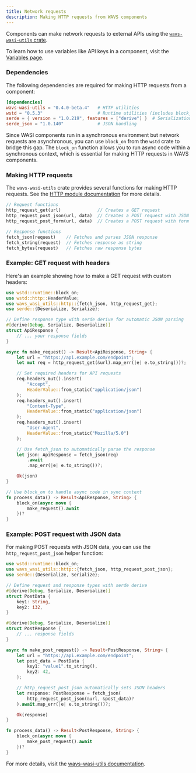 ```yaml
---
title: Network requests
description: Making HTTP requests from WAVS components
---
```


Components can make network requests to external APIs using the [`wavs-wasi-utils` crate](https://docs.rs/wavs-wasi-utils/latest/wavs_wasi_utils/index.html).

To learn how to use variables like API keys in a component, visit the [Variables page](./variables).

### Dependencies

The following dependencies are required for making HTTP requests from a component:

```toml Cargo.toml
[dependencies]
wavs-wasi-utils = "0.4.0-beta.4"   # HTTP utilities
wstd = "0.5.3"                     # Runtime utilities (includes block_on)
serde = { version = "1.0.219", features = ["derive"] }  # Serialization
serde_json = "1.0.140"             # JSON handling
```

Since WASI components run in a synchronous environment but network requests are asynchronous, you can use `block_on` from the `wstd` crate to bridge this gap. The `block_on` function allows you to run async code within a synchronous context, which is essential for making HTTP requests in WAVS components.

### Making HTTP requests

The `wavs-wasi-utils` crate provides several functions for making HTTP requests. See the [HTTP module documentation](https://docs.rs/wavs-wasi-utils/latest/wavs_wasi_utils/http/index.html) for more details.

```rust
// Request functions
http_request_get(url)              // Creates a GET request
http_request_post_json(url, data)  // Creates a POST request with JSON data
http_request_post_form(url, data)  // Creates a POST request with form data

// Response functions
fetch_json(request)    // Fetches and parses JSON response
fetch_string(request)  // Fetches response as string
fetch_bytes(request)   // Fetches raw response bytes
```

### Example: GET request with headers

Here's an example showing how to make a GET request with custom headers:

```rust lib.rs
use wstd::runtime::block_on;
use wstd::http::HeaderValue;
use wavs_wasi_utils::http::{fetch_json, http_request_get};
use serde::{Deserialize, Serialize};

// Define response type with serde derive for automatic JSON parsing
#[derive(Debug, Serialize, Deserialize)]
struct ApiResponse {
    // ... your response fields
}

async fn make_request() -> Result<ApiResponse, String> {
    let url = "https://api.example.com/endpoint";
    let mut req = http_request_get(&url).map_err(|e| e.to_string())?;

    // Set required headers for API requests
    req.headers_mut().insert(
        "Accept",
        HeaderValue::from_static("application/json")
    );
    req.headers_mut().insert(
        "Content-Type",
        HeaderValue::from_static("application/json")
    );
    req.headers_mut().insert(
        "User-Agent",
        HeaderValue::from_static("Mozilla/5.0")
    );

    // Use fetch_json to automatically parse the response
    let json: ApiResponse = fetch_json(req)
        .await
        .map_err(|e| e.to_string())?;

    Ok(json)
}

// Use block_on to handle async code in sync context
fn process_data() -> Result<ApiResponse, String> {
    block_on(async move {
        make_request().await
    })?
}
```

### Example: POST request with JSON data

For making POST requests with JSON data, you can use the `http_request_post_json` helper function:

```rust lib.rs
use wstd::runtime::block_on;
use wavs_wasi_utils::http::{fetch_json, http_request_post_json};
use serde::{Deserialize, Serialize};

// Define request and response types with serde derive
#[derive(Debug, Serialize, Deserialize)]
struct PostData {
    key1: String,
    key2: i32,
}

#[derive(Debug, Serialize, Deserialize)]
struct PostResponse {
    // ... response fields
}

async fn make_post_request() -> Result<PostResponse, String> {
    let url = "https://api.example.com/endpoint";
    let post_data = PostData {
        key1: "value1".to_string(),
        key2: 42,
    };

    // http_request_post_json automatically sets JSON headers
    let response: PostResponse = fetch_json(
        http_request_post_json(&url, &post_data)?
    ).await.map_err(|e| e.to_string())?;

    Ok(response)
}

fn process_data() -> Result<PostResponse, String> {
    block_on(async move {
        make_post_request().await
    })?
}
```

For more details, visit the [wavs-wasi-utils documentation](https://docs.rs/wavs-wasi-utils/latest/wavs_wasi_utils/).
